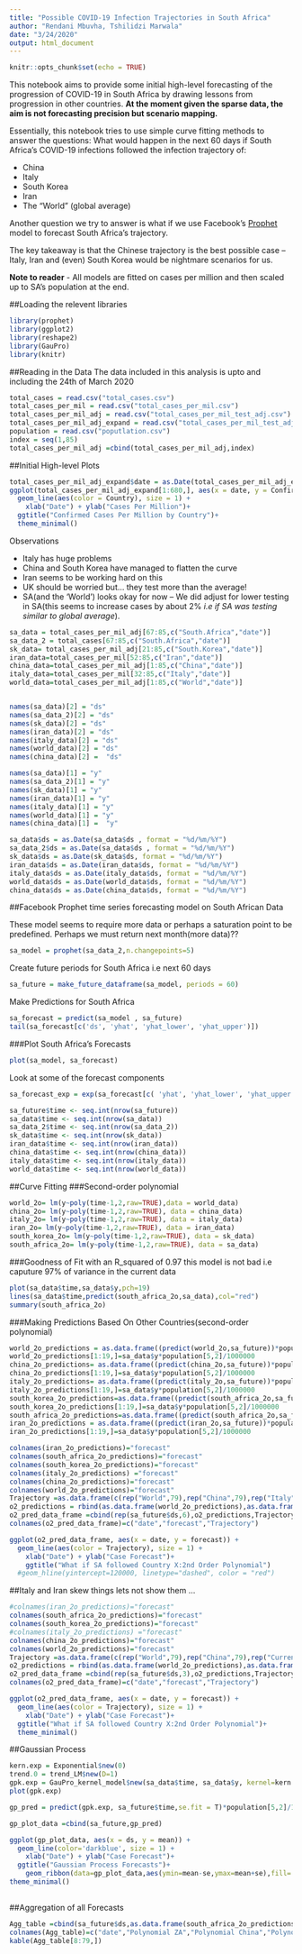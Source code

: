 ```yaml
---
title: "Possible COVID-19 Infection Trajectories in South Africa"
author: "Rendani Mbuvha, Tshilidzi Marwala"
date: "3/24/2020"
output: html_document
---
```


```r
knitr::opts_chunk$set(echo = TRUE)
```
This notebook aims to provide some initial high-level forecasting of the progression of COVID-19 in South Africa by drawing lessons from progression in other countries. **At the moment given the sparse data, the aim is not forecasting precision but scenario mapping.**

Essentially, this notebook tries to use simple curve fitting methods to answer the questions: What would happen in the next 60 days if South Africa's COVID-19 infections followed the infection trajectory of:

* China
* Italy
* South Korea
* Iran
* The "World" (global average) 

Another question we try to answer is what if we use Facebook's [Prophet](https://facebook.github.io/prophet/) model to forecast South Africa's trajectory.  

The key takeaway is that the Chinese trajectory is the best possible case --Italy, Iran and (even) South Korea would be nightmare scenarios for us.

**Note to reader** - All models are fitted on cases per million and then scaled up to SA's population at the end.



##Loading the relevent libraries
```r
library(prophet)
library(ggplot2)
library(reshape2)
library(GauPro)
library(knitr)
```

##Reading in the Data
The data included in this analysis is upto and including the 24th of March 2020



```r
total_cases = read.csv("total_cases.csv")
total_cases_per_mil = read.csv("total_cases_per_mil.csv")
total_cases_per_mil_adj = read.csv("total_cases_per_mil_test_adj.csv")
total_cases_per_mil_adj_expand = read.csv("total_cases_per_mil_test_adj_expand.csv")
population = read.csv("poputlation.csv")
index = seq(1,85)
total_cases_per_mil_adj =cbind(total_cases_per_mil_adj,index)
```
##Initial High-level Plots
```r
total_cases_per_mil_adj_expand$date = as.Date(total_cases_per_mil_adj_expand$date, format = "%d/%m/%Y")
ggplot(total_cases_per_mil_adj_expand[1:680,], aes(x = date, y = Confirmed_Cases)) + 
  geom_line(aes(color = Country), size = 1) +
    xlab("Date") + ylab("Cases Per Million")+
  ggtitle("Confirmed Cases Per Million by Country")+
  theme_minimal()
```

Observations

* Italy has huge problems
* China and South Korea have managed to flatten the curve
* Iran seems to be working hard on this
* UK should be worried but... they test more than the average!
* SA(and the 'World') looks okay for now -- We did adjust for lower testing in SA(this seems to increase cases by about 2% *i.e if SA was testing similar to global average*).

```r
sa_data = total_cases_per_mil_adj[67:85,c("South.Africa","date")]
sa_data_2 = total_cases[67:85,c("South.Africa","date")]
sk_data= total_cases_per_mil_adj[21:85,c("South.Korea","date")]
iran_data=total_cases_per_mil[52:85,c("Iran","date")]
china_data=total_cases_per_mil_adj[1:85,c("China","date")]
italy_data=total_cases_per_mil[32:85,c("Italy","date")]
world_data=total_cases_per_mil_adj[1:85,c("World","date")]


names(sa_data)[2] = "ds"
names(sa_data_2)[2] = "ds"
names(sk_data)[2] = "ds"
names(iran_data)[2] = "ds"
names(italy_data)[2] = "ds"
names(world_data)[2] = "ds"
names(china_data)[2] =  "ds"

names(sa_data)[1] = "y"
names(sa_data_2)[1] = "y"
names(sk_data)[1] = "y"
names(iran_data)[1] = "y"
names(italy_data)[1] = "y"
names(world_data)[1] = "y"
names(china_data)[1] =  "y"

sa_data$ds = as.Date(sa_data$ds , format = "%d/%m/%Y")
sa_data_2$ds = as.Date(sa_data$ds , format = "%d/%m/%Y")
sk_data$ds = as.Date(sk_data$ds, format = "%d/%m/%Y")
iran_data$ds = as.Date(iran_data$ds, format = "%d/%m/%Y")
italy_data$ds = as.Date(italy_data$ds, format = "%d/%m/%Y")
world_data$ds = as.Date(world_data$ds, format = "%d/%m/%Y")
china_data$ds = as.Date(china_data$ds, format = "%d/%m/%Y")


```
##Facebook Prophet time series forecasting model on South African Data

These model seems to require more data or perhaps a saturation point to be predefined. Perhaps we must return next month(more data)??

```r

sa_model = prophet(sa_data_2,n.changepoints=5)
```

Create future periods for South Africa i.e next 60 days
```r

sa_future = make_future_dataframe(sa_model, periods = 60)

```
Make Predictions for South Africa
```r
sa_forecast = predict(sa_model , sa_future)
tail(sa_forecast[c('ds', 'yhat', 'yhat_lower', 'yhat_upper')])

```

###Plot South Africa's Forecasts

```r
plot(sa_model, sa_forecast)
```

Look at some of the forecast components

```r
sa_forecast_exp = exp(sa_forecast[c( 'yhat', 'yhat_lower', 'yhat_upper')])

```
```r
sa_future$time <- seq.int(nrow(sa_future))
sa_data$time <- seq.int(nrow(sa_data))
sa_data_2$time <- seq.int(nrow(sa_data_2))
sk_data$time <- seq.int(nrow(sk_data))
iran_data$time <- seq.int(nrow(iran_data))
china_data$time <- seq.int(nrow(china_data))
italy_data$time <- seq.int(nrow(italy_data))
world_data$time <- seq.int(nrow(world_data))
```
##Curve Fitting
###Second-order polynomial
```r

world_2o= lm(y~poly(time-1,2,raw=TRUE),data = world_data) 
china_2o= lm(y~poly(time-1,2,raw=TRUE), data = china_data) 
italy_2o= lm(y~poly(time-1,2,raw=TRUE), data = italy_data) 
iran_2o= lm(y~poly(time-1,2,raw=TRUE), data = iran_data) 
south_korea_2o= lm(y~poly(time-1,2,raw=TRUE), data = sk_data) 
south_africa_2o= lm(y~poly(time-1,2,raw=TRUE), data = sa_data) 
```
###Goodness of Fit
with an R_squared of 0.97 this model is not bad i.e caputure 97% of variance in the current data
```r
plot(sa_data$time,sa_data$y,pch=19)
lines(sa_data$time,predict(south_africa_2o,sa_data),col="red")
summary(south_africa_2o)
```
###Making Predictions Based On Other Countries(second-order polynomial)

```r
world_2o_predictions = as.data.frame((predict(world_2o,sa_future))*population[5,2]/1000000)
world_2o_predictions[1:19,]=sa_data$y*population[5,2]/1000000
china_2o_predictions= as.data.frame((predict(china_2o,sa_future))*population[5,2]/1000000)
china_2o_predictions[1:19,]=sa_data$y*population[5,2]/1000000
italy_2o_predictions= as.data.frame((predict(italy_2o,sa_future))*population[5,2]/1000000)
italy_2o_predictions[1:19,]=sa_data$y*population[5,2]/1000000
south_korea_2o_predictions=as.data.frame((predict(south_africa_2o,sa_future))*population[5,2]/1000000)
south_korea_2o_predictions[1:19,]=sa_data$y*population[5,2]/1000000
south_africa_2o_predictions=as.data.frame((predict(south_africa_2o,sa_future))*population[5,2]/1000000)
iran_2o_predictions = as.data.frame((predict(iran_2o,sa_future))*population[5,2]/1000000)
iran_2o_predictions[1:19,]=sa_data$y*population[5,2]/1000000
```
```r
colnames(iran_2o_predictions)="forecast"
colnames(south_africa_2o_predictions)="forecast"
colnames(south_korea_2o_predictions)="forecast"
colnames(italy_2o_predictions) ="forecast"
colnames(china_2o_predictions)="forecast"
colnames(world_2o_predictions)="forecast"
Trajectory =as.data.frame(c(rep("World",79),rep("China",79),rep("Italy",79),rep("South Korea",79),rep("Iran",79),rep("Current ZA",79)))
o2_predictions = rbind(as.data.frame(world_2o_predictions),as.data.frame(china_2o_predictions),as.data.frame(italy_2o_predictions),as.data.frame(south_korea_2o_predictions),as.data.frame(iran_2o_predictions),as.data.frame(south_africa_2o_predictions))
o2_pred_data_frame =cbind(rep(sa_future$ds,6),o2_predictions,Trajectory)
colnames(o2_pred_data_frame)=c("date","forecast","Trajectory")
```
```r
ggplot(o2_pred_data_frame, aes(x = date, y = forecast)) + 
  geom_line(aes(color = Trajectory), size = 1) +
    xlab("Date") + ylab("Case Forecast")+
    ggtitle("What if SA followed Country X:2nd Order Polynomial")
  #geom_hline(yintercept=120000, linetype="dashed", color = "red")

```

##Italy and Iran skew things lets not show them ...


```r
#colnames(iran_2o_predictions)="forecast"
colnames(south_africa_2o_predictions)="forecast"
colnames(south_korea_2o_predictions)="forecast"
#colnames(italy_2o_predictions) ="forecast"
colnames(china_2o_predictions)="forecast"
colnames(world_2o_predictions)="forecast"
Trajectory =as.data.frame(c(rep("World",79),rep("China",79),rep("Current ZA",79)))
o2_predictions = rbind(as.data.frame(world_2o_predictions),as.data.frame(china_2o_predictions),as.data.frame(south_africa_2o_predictions))
o2_pred_data_frame =cbind(rep(sa_future$ds,3),o2_predictions,Trajectory)
colnames(o2_pred_data_frame)=c("date","forecast","Trajectory")
```
```r
ggplot(o2_pred_data_frame, aes(x = date, y = forecast)) + 
  geom_line(aes(color = Trajectory), size = 1) +
    xlab("Date") + ylab("Case Forecast")+
  ggtitle("What if SA followed Country X:2nd Order Polynomial")+
  theme_minimal()
```

##Gaussian Process

```r
kern.exp = Exponential$new(0)
trend.0 = trend_LM$new(D=1)
gpk.exp = GauPro_kernel_model$new(sa_data$time, sa_data$y, kernel=kern.exp, trend=trend.0, parallel=FALSE)
plot(gpk.exp)
```
```r
gp_pred = predict(gpk.exp, sa_future$time,se.fit = T)*population[5,2]/1000000

gp_plot_data =cbind(sa_future,gp_pred)
```


```r
ggplot(gp_plot_data, aes(x = ds, y = mean)) + 
  geom_line(color='darkblue', size = 1) +
    xlab("Date") + ylab("Case Forecast")+
  ggtitle("Gaussian Process Forecasts")+
    geom_ribbon(data=gp_plot_data,aes(ymin=mean-se,ymax=mean+se),fill='darkblue',alpha=0.3)+
theme_minimal()
 

```

##Aggregation of all Forecasts

```r
Agg_table =cbind(sa_future$ds,as.data.frame(south_africa_2o_predictions$forecast),as.data.frame(china_2o_predictions$forecast),as.data.frame(iran_2o_predictions$forecast),as.data.frame(sa_forecast$yhat),as.data.frame(gp_pred$mean))
colnames(Agg_table)=c("date","Polynomial ZA","Polynomial China","Polynomial Iran","FB Prophet","Gaussian Process")
kable(Agg_table[8:79,])
```









